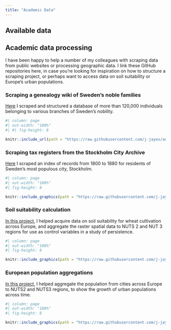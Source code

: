 ```yaml
---
title: "Academic Data"
---
```


## Available data

## Academic data processing

I have been happy to help a number of my colleagues with scraping data from public websites or processing geographic data. I link these GitHub repositories here, in case you're looking for inspiration on how to structure a scraping project, or perhaps want to access data on soil suitability or Europe's urban populations.

### Scraping a genealogy wiki of Sweden's noble families

[Here](https://github.com/j-jayes/adelsvapen) I scraped and structured a database of more than 120,000 individuals belonging to various branches of Sweden's nobility.

```r
#| column: page
#| out-width: "100%"
#| #| fig-height: 8

knitr::include_url(path = "https://raw.githubusercontent.com/j-jayes/adelsvapen/main/images/example_data.PNG", height = 800)
```


### Scraping tax registers from the Stockholm City Archive

[Here](https://github.com/j-jayes/mantalsregister-1909) I scraped an index of records from 1800 to 1880 for residents of Sweden's most populous city, Stockholm. 

```r
#| column: page
#| out-width: "100%"
#| fig-height: 8

knitr::include_graphics(path = "https://raw.githubusercontent.com/j-jayes/mantalsregister-1909/main/README_files/figure-commonmark/unnamed-chunk-5-1.png")
```

### Soil suitability calculation

[In this project](https://github.com/j-jayes/soil-suitability#purpose), I helped acquire data on soil suitability for wheat cultivation across Europe, and aggregate the raster spatial data to NUTS 2 and NUT 3 regions for use as control variables in a study of persistence.

```r
#| column: page
#| out-width: "100%"
#| fig-height: 8

knitr::include_graphics(path = "https://raw.githubusercontent.com/j-jayes/soil-suitability/main/images/fao_interface.PNG")
```

### European population aggregations

[In this project](https://github.com/j-jayes/european-population-aggregations#download-the-data), I helped aggregate the population from cities across Europe to NUTS2 and NUTS3 regions, to show the growth of urban populations across time.

```r
#| column: page
#| out-width: "100%"
#| fig-height: 8

knitr::include_graphics(path = "https://raw.githubusercontent.com/j-jayes/european-population-aggregations/main/images/map-pop-1950.png")
```


